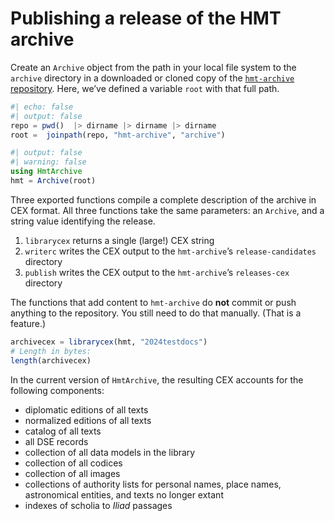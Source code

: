 # Publishing a release of the HMT archive


Create an `Archive` object from the path in your local file system to the `archive` directory in a downloaded or cloned copy of the [`hmt-archive` repository](https://github.com/homermultitext/hmt-archive.git).  Here, we've defined a variable `root` with that full path.

```julia
#| echo: false
#| output: false
repo = pwd()  |> dirname |> dirname |> dirname
root =  joinpath(repo, "hmt-archive", "archive")
```



```julia
#| output: false
#| warning: false
using HmtArchive
hmt = Archive(root)
```



Three exported functions compile a complete description of the archive in CEX format.  All three functions take the same parameters:  an `Archive`, and a string value identifying the release.

1. `librarycex` returns a single (large!) CEX string
2. `writerc` writes the CEX output to the `hmt-archive`'s `release-candidates` directory
3. `publish` writes the CEX output to the `hmt-archive`'s `releases-cex` directory



::: {.callout-note}
The functions that add content to `hmt-archive` do **not** commit or push anything to the repository.  You still need to do that manually. (That is a feature.)
:::


```julia
archivecex = librarycex(hmt, "2024testdocs")
# Length in bytes:
length(archivecex)
```

In the current version of `HmtArchive`, the resulting CEX accounts for the following components:

- diplomatic editions of all texts
- normalized editions of all texts
- catalog of all texts
- all DSE records
- collection of all data models in the library
- collection of all codices
- collection of all images
- collections of authority lists for personal names, place names, astronomical entities, and texts no longer extant
- indexes of scholia to *Iliad* passages
